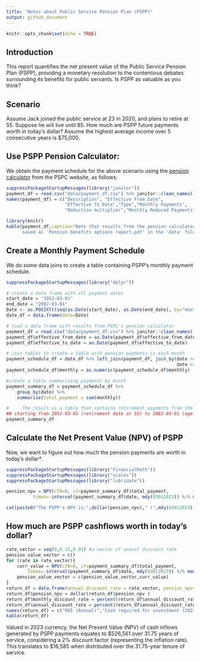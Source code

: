 ```yaml
---
title: "Notes about Public Service Pension Plan (PSPP)"
output: github_document
---
```


```r
knitr::opts_chunk$set(echo = TRUE)
```

## Introduction

This report quantifies the net present value of the Public Service Pension Plan (PSPP), providing a monetary resolution to the contentious debates surrounding its benefits for public servants. Is PSPP as valuable as you think?  

## Scenario

Assume Jack joined the public service at 23 in 2020, and plans to retire at 55. Suppose he will live until 85. How much are PSPP future payments worth in today's dollar? Assume the highest average income over 5 consecutive years is $75,000.

## Use PSPP Pension Calculator:

We obtain the payment schedule for the above scenario using the [pension calculator](http://apppen-penapp.tpsgc-pwgsc.gc.ca/penavg-penben_prod/cpr-pbc/accueil-welcome/prep.action) from the PSPC website, as follows:

```r
suppressPackageStartupMessages(library("janitor"))
payment_df = read.csv("data/payment_df.csv") %>% janitor::clean_names() 
names(payment_df) = c("Description", "Effective From Date", 
                      "Effective To Date","Type","Monthly Payments", 
                      "Reduction multiplier","Monthly Reduced Payments")

library(knitr)
kable(payment_df,caption="Note that results from the pension calculator is 
      saved as 'Pension benefits options report.pdf' in the 'data' folder.")
```

## Create a Monthly Payment Schedule
We do some data joins to create a table containing PSPP's monthly payment schedule.

```r
suppressPackageStartupMessages(library("dplyr"))

# create a data frame with all payment dates
start_date = "2052-03-01"
end_date = "2082-03-01"
Date <- as.POSIXlt(seq(as.Date(start_date), as.Date(end_date), by="month"))
date_df = data.frame(date=Date)

# load a data frame with results from PSPC's pension calculator
payment_df = read.csv("data/payment_df.csv") %>% janitor::clean_names() 
payment_df$effective_from_date = as.Date(payment_df$effective_from_date)
payment_df$effective_to_date = as.Date(payment_df$effective_to_date)

# join tables to create a table with pension payments in each month
payment_schedule_df = date_df %>% left_join(payment_df, join_by(date >= effective_from_date , 
                                                                date <= effective_to_date))  
payment_schedule_df$monthly = as.numeric(payment_schedule_df$monthly)

#create a table summarizing payments by month
payment_summary_df = payment_schedule_df %>% 
    group_by(date) %>% 
    summarise(total_payment = sum(monthly))

#     The result is a table that contains retirement payments from the PSPP,
## starting from 2052-03-01 (retirement date at 55) to 2082-03-01 (age 85): 
payment_summary_df 
```

## Calculate the Net Present Value (NPV) of PSPP
Now, we want to figure out how much the pension payments are worth in today's dollar*.
```r
suppressPackageStartupMessages(library("FinancialMath"))
suppressPackageStartupMessages(library("scales"))
suppressPackageStartupMessages(library("lubridate"))

pension_npv = NPV(cf0=0, cf=payment_summary_df$total_payment, 
          times=-interval(payment_summary_df$date, mdy(03012023)) %/% months(1), i=0)

cat(paste0("The PSPP's NPV is:",dollar(pension_npv)," (",mdy(03012023)," dollar)"))

```
## How much are PSPP cashflows worth in today's dollar?
```r
rate_vector = seq(0,0.15,0.01) #a vector of annual discount rate
pension_value_vector = c()
for (rate in rate_vector){
    curr_value = NPV(cf0=0, cf=payment_summary_df$total_payment, 
        times=-interval(payment_summary_df$date, mdy(03012023)) %/% months(1), i=rate/12)
    pension_value_vector = c(pension_value_vector,curr_value)
}
return_df = data.frame(annual_discount_rate = rate_vector, pension_npv=pension_value_vector)
return_df$pension_npv = dollar(return_df$pension_npv )
return_df$monthly_discount_rate = percent(return_df$annual_discount_rate/12)
return_df$annual_discount_rate = percent(return_df$annual_discount_rate)
names(return_df) = c("ROI (Annual)","Cash required for investment (2023 dollar)","ROI (Monthly)")
kable(return_df)
```
Valued in 2023 currency, the Net Present Value (NPV) of cash inflows generated by PSPP payments equates to \$526,561 over 31.75 years of service, considering a 2% discount factor (representing the inflation rate). This translates to \$16,585 when distributed over the 31.75-year tenure of service.